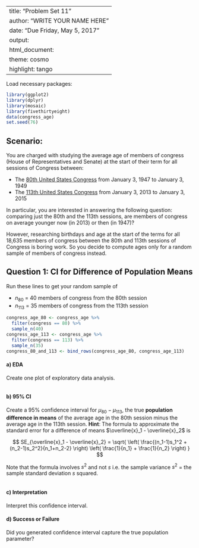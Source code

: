 
---
title: "Problem Set 11"
author: "WRITE YOUR NAME HERE"
date: "Due Friday, May 5, 2017"
output:
  html_document:
    theme: cosmo
    highlight: tango
---

Load necessary packages:

```r
library(ggplot2)
library(dplyr)
library(mosaic)
library(fivethirtyeight)
data(congress_age)
set.seed(76)
```


## Scenario:

You are charged with studying the average age of members of congress (House of
Representatives and Senate) at the start of their term for all sessions of
Congress between:

* The [80th United States Congress](https://en.wikipedia.org/wiki/80th_United_States_Congress) 
from January 3, 1947 to January 3, 1949
* The [113th United States Congress](https://en.wikipedia.org/wiki/113th_United_States_Congress) 
from January 3, 2013 to January 3, 2015

In particular, you are interested in answering the following question: comparing
just the 80th and the 113th sessions, are members of congress on average younger
now (in 2013) or then (in 1947)? 

However, researching birthdays and age at the start of the terms for all 18,635
members of congress between the 80th and 113th sessions of Congress is boring
work. So you decide to compute ages only for a random sample of members of
congress instead.





## Question 1: CI for Difference of Population Means

Run these lines to get your random sample of

* $n_{80}$ = 40 members of congress from the 80th session
* $n_{113}$ = 35 members of congress from the 113th session

```r
congress_age_80 <- congress_age %>% 
  filter(congress == 80) %>% 
  sample_n(40)
congress_age_113 <- congress_age %>% 
  filter(congress == 113) %>% 
  sample_n(35)
congress_80_and_113 <- bind_rows(congress_age_80, congress_age_113)
```


#### a) EDA

Create one plot of exploratory data analysis.

```r

```



#### b) 95% CI

Create a 95% confidence interval for $\mu_{80}-\mu_{113}$, the true **population
difference in means** of the average age in the 80th session minus the average 
age in the 113th session. **Hint**: The formula to approximate the standard error for a difference of means 
$\overline{x}_1 - \overline{x}_2$ is

$$
SE_{\overline{x}_1 - \overline{x}_2} = \sqrt{ 
\left( \frac{(n_1-1)s_1^2 + (n_2-1)s_2^2}{n_1+n_2-2} \right) 
\left( \frac{1}{n_1} + \frac{1}{n_2} \right) 
}
$$

Note that the formula involves $s^2$ and not $s$ i.e. the sample variance $s^2$
= the sample standard deviation $s$ squared.

```r

```



#### c) Interpretation

Interpret this confidence interval.



#### d) Success or Failure

Did you generated confidence interval capture the true population parameter?
